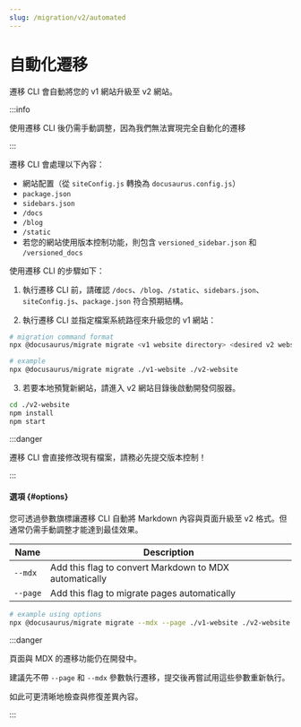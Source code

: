 ```yaml
---
slug: /migration/v2/automated
---
```


# 自動化遷移

遷移 CLI 會自動將您的 v1 網站升級至 v2 網站。

:::info

使用遷移 CLI 後仍需手動調整，因為我們無法實現完全自動化的遷移

:::

遷移 CLI 會處理以下內容：

- 網站配置（從 `siteConfig.js` 轉換為 `docusaurus.config.js`）
- `package.json`
- `sidebars.json`
- `/docs`
- `/blog`
- `/static`
- 若您的網站使用版本控制功能，則包含 `versioned_sidebar.json` 和 `/versioned_docs`

使用遷移 CLI 的步驟如下：

1. 執行遷移 CLI 前，請確認 `/docs`、`/blog`、`/static`、`sidebars.json`、`siteConfig.js`、`package.json` 符合預期結構。

2. 執行遷移 CLI 並指定檔案系統路徑來升級您的 v1 網站：

```bash
# migration command format
npx @docusaurus/migrate migrate <v1 website directory> <desired v2 website directory>

# example
npx @docusaurus/migrate migrate ./v1-website ./v2-website
```

3. 若要本地預覽新網站，請進入 v2 網站目錄後啟動開發伺服器。

```bash npm2yarn
cd ./v2-website
npm install
npm start
```

:::danger

遷移 CLI 會直接修改現有檔案，請務必先提交版本控制！

:::

#### 選項 {#options}

您可透過參數旗標讓遷移 CLI 自動將 Markdown 內容與頁面升級至 v2 格式。但通常仍需手動調整才能達到最佳效果。

| Name     | Description                                            |
| -------- | ------------------------------------------------------ |
| `--mdx`  | Add this flag to convert Markdown to MDX automatically |
| `--page` | Add this flag to migrate pages automatically           |

```bash
# example using options
npx @docusaurus/migrate migrate --mdx --page ./v1-website ./v2-website
```

:::danger

頁面與 MDX 的遷移功能仍在開發中。

建議先不帶 `--page` 和 `--mdx` 參數執行遷移，提交後再嘗試用這些參數重新執行。

如此可更清晰地檢查與修復差異內容。

:::